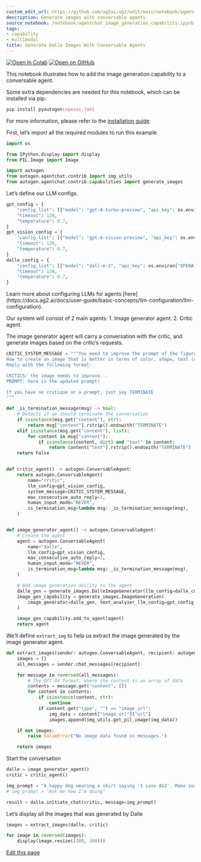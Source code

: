 ```yaml
---
custom_edit_url: https://github.com/ag2ai/ag2/edit/main/notebook/agentchat_image_generation_capability.ipynb
description: Generate images with conversable agents.
source_notebook: /notebook/agentchat_image_generation_capability.ipynb
tags:
- capability
- multimodal
title: Generate Dalle Images With Conversable Agents
---
```


<a href="https://colab.research.google.com/github/ag2ai/ag2/blob/main/notebook/agentchat_image_generation_capability.ipynb" class="colab-badge" target="_blank"><img noZoom src="https://colab.research.google.com/assets/colab-badge.svg" alt="Open In Colab" /></a>
<a href="https://github.com/ag2ai/ag2/blob/main/notebook/agentchat_image_generation_capability.ipynb" class="github-badge" target="_blank"><img noZoom src="https://img.shields.io/badge/Open%20on%20GitHub-grey?logo=github" alt="Open on GitHub" /></a>




This notebook illustrates how to add the image generation capability to
a conversable agent.


<div class="info Requirements">
<Info>
Some extra dependencies are needed for this notebook, which can be installed via pip:

```bash
pip install pyautogen[openai,lmm]
```

For more information, please refer to the [installation guide](https://docs.ag2.ai/docs/user-guide/basic-concepts/installing-ag2).
</Info>
</div>


First, let’s import all the required modules to run this example.

```python
import os

from IPython.display import display
from PIL.Image import Image

import autogen
from autogen.agentchat.contrib import img_utils
from autogen.agentchat.contrib.capabilities import generate_images
```

Let’s define our LLM configs.

```python
gpt_config = {
    "config_list": [{"model": "gpt-4-turbo-preview", "api_key": os.environ["OPENAI_API_KEY"]}],
    "timeout": 120,
    "temperature": 0.7,
}
gpt_vision_config = {
    "config_list": [{"model": "gpt-4-vision-preview", "api_key": os.environ["OPENAI_API_KEY"]}],
    "timeout": 120,
    "temperature": 0.7,
}
dalle_config = {
    "config_list": [{"model": "dall-e-3", "api_key": os.environ["OPENAI_API_KEY"]}],
    "timeout": 120,
    "temperature": 0.7,
}
```


<div class="tip">
<Tip>
Learn more about configuring LLMs for agents [here](https://docs.ag2.ai/docs/user-guide/basic-concepts/llm-configuration/llm-configuration).
</Tip>
</div>


Our system will consist of 2 main agents: 1. Image generator agent. 2.
Critic agent.

The image generator agent will carry a conversation with the critic, and
generate images based on the critic’s requests.

```python
CRITIC_SYSTEM_MESSAGE = """You need to improve the prompt of the figures you saw.
How to create an image that is better in terms of color, shape, text (clarity), and other things.
Reply with the following format:

CRITICS: the image needs to improve...
PROMPT: here is the updated prompt!

If you have no critique or a prompt, just say TERMINATE
"""
```


```python
def _is_termination_message(msg) -> bool:
    # Detects if we should terminate the conversation
    if isinstance(msg.get("content"), str):
        return msg["content"].rstrip().endswith("TERMINATE")
    elif isinstance(msg.get("content"), list):
        for content in msg["content"]:
            if isinstance(content, dict) and "text" in content:
                return content["text"].rstrip().endswith("TERMINATE")
    return False


def critic_agent() -> autogen.ConversableAgent:
    return autogen.ConversableAgent(
        name="critic",
        llm_config=gpt_vision_config,
        system_message=CRITIC_SYSTEM_MESSAGE,
        max_consecutive_auto_reply=3,
        human_input_mode="NEVER",
        is_termination_msg=lambda msg: _is_termination_message(msg),
    )


def image_generator_agent() -> autogen.ConversableAgent:
    # Create the agent
    agent = autogen.ConversableAgent(
        name="dalle",
        llm_config=gpt_vision_config,
        max_consecutive_auto_reply=3,
        human_input_mode="NEVER",
        is_termination_msg=lambda msg: _is_termination_message(msg),
    )

    # Add image generation ability to the agent
    dalle_gen = generate_images.DalleImageGenerator(llm_config=dalle_config)
    image_gen_capability = generate_images.ImageGeneration(
        image_generator=dalle_gen, text_analyzer_llm_config=gpt_config
    )

    image_gen_capability.add_to_agent(agent)
    return agent
```

We’ll define `extract_img` to help us extract the image generated by the
image generator agent.

```python
def extract_images(sender: autogen.ConversableAgent, recipient: autogen.ConversableAgent) -> Image:
    images = []
    all_messages = sender.chat_messages[recipient]

    for message in reversed(all_messages):
        # The GPT-4V format, where the content is an array of data
        contents = message.get("content", [])
        for content in contents:
            if isinstance(content, str):
                continue
            if content.get("type", "") == "image_url":
                img_data = content["image_url"]["url"]
                images.append(img_utils.get_pil_image(img_data))

    if not images:
        raise ValueError("No image data found in messages.")

    return images
```

Start the conversation

```python
dalle = image_generator_agent()
critic = critic_agent()

img_prompt = "A happy dog wearing a shirt saying 'I Love AG2'. Make sure the text is clear."
# img_prompt = "Ask me how I'm doing"

result = dalle.initiate_chat(critic, message=img_prompt)
```

Let’s display all the images that was generated by Dalle

```python
images = extract_images(dalle, critic)

for image in reversed(images):
    display(image.resize((300, 300)))
```

<div className="edit-url-container">
    <a className="edit-url" href="https://github.com/ag2ai/ag2/edit/main/notebook/agentchat_image_generation_capability.ipynb" target='_blank'><Icon icon="pen" iconType="solid" size="13px"/> Edit this page</a>
</div>
